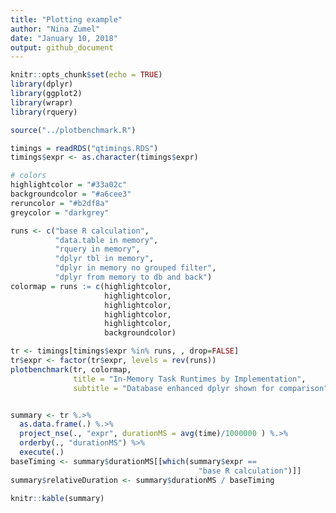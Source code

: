 ```yaml
---
title: "Plotting example"
author: "Nina Zumel"
date: "January 10, 2018"
output: github_document
---
```


```r
knitr::opts_chunk$set(echo = TRUE)
library(dplyr)
library(ggplot2)
library(wrapr)
library(rquery)

source("../plotbenchmark.R")

timings = readRDS("qtimings.RDS")
timings$expr <- as.character(timings$expr)

# colors
highlightcolor = "#33a02c"
backgroundcolor = "#a6cee3"
reruncolor = "#b2df8a"
greycolor = "darkgrey"

```

```r



runs <- c("base R calculation",
          "data.table in memory", 
          "rquery in memory",
          "dplyr tbl in memory",
          "dplyr in memory no grouped filter",
          "dplyr from memory to db and back")
colormap = runs := c(highlightcolor,
                     highlightcolor,
                     highlightcolor,
                     highlightcolor,
                     highlightcolor,
                     backgroundcolor)

tr <- timings[timings$expr %in% runs, , drop=FALSE]
tr$expr <- factor(tr$expr, levels = rev(runs))
plotbenchmark(tr, colormap, 
              title = "In-Memory Task Runtimes by Implementation",
              subtitle = "Database enhanced dplyr shown for comparison")


summary <- tr %.>% 
  as.data.frame(.) %.>%
  project_nse(., "expr", durationMS = avg(time)/1000000 ) %.>%
  orderby(., "durationMS") %>%
  execute(.)
baseTiming <- summary$durationMS[[which(summary$expr == 
                                          "base R calculation")]]
summary$relativeDuration <- summary$durationMS / baseTiming

knitr::kable(summary)

```
